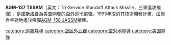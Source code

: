 {{Multiple issues|
{{Expand language|1=en|time=2020-10-11T04:56:17+00:00}}
{{Unreferenced|time=2020-10-11T04:56:17+00:00}}
}}
{{Infobox weapon
| name               = AGM-137 TSSAM
| image              = 
| image_size         = 300
| alt                =
| caption            = 
| type               = 隱形防區外精準武器
| origin             = [[美國|美國]]
<!-- Type selection -->
| is_ranged          = 
| is_bladed          = 
| is_explosive       = 
| is_artillery       = 
| is_vehicle         = 
| is_missile         = y
| is_UK              = 
<!-- Service history -->
| service            = 
| used_by            = 
| wars               = 
<!-- Production history -->
| designer           = 
| design_date        = 
| manufacturer       = [[諾斯洛普|諾斯洛普]]
| unit_cost          = 
| production_date    = 
| number             = 
| variants           =
<!-- General specifications -->
| spec_label         = 
| mass               = {{cvt|2000|lb}}
| length             = {{cvt|168|in}}
| part_length        = 
| width              = 
| height             = 
| diameter           = 
| crew               = 
| passengers         =
<!-- Ranged weapon specifications --> 
| cartridge          = 
| cartridge_weight   = 
| caliber            = 
| barrels            = 
| action             = 
| rate               = 
| velocity           = 
| range              = 
| max_range          = 
| feed               = 
| sights             = 
<!-- Artillery specifications -->
| breech             = 
| recoil             = 
| carriage           = 
| elevation          = 
| traverse           = 
<!-- Bladed weapon specifications --> 
| blade_type         = 
| hilt_type          = 
| sheath_type        = 
| head_type          = 
| haft_type          = 
<!-- Explosive specifications --> 
| filling            = 
| filling_weight     = 
| detonation         = 
| yield              = 
<!-- Vehicle/missile specifications -->
| armour             = 
| primary_armament   = 
| secondary_armament = 
| engine             = [[Williams_F122-WR-100|Williams F122-WR-100]] turbofan<br>
| pw_ratio           = 
| payload_capacity   =  {{cvt|1000|lbs}}
| transmission       = 
| suspension         = 
| clearance          = 
| fuel_capacity      = 
| vehicle_range      = {{cvt|100|nmi|mi km}}+
| speed              = 
| guidance           = 帶有[[GPS|GPS]]更新的[[INS|INS]]<br>紅外線終端導引
| steering           = 
<!-- Missiles only -->
| wingspan           = {{cvt|100|in}}
| propellant         = 
| ceiling            = 
| altitude           = 
| boost              = 
| depth              = 
| accuracy           = 
| launch_platform    = Proposed<br>
[[B-52|B-52]]H<br>
[[B-1|B-1]]B<br>
[[B-2|B-2]]A<br>
[[F-16|F-16]]C/D<br>
[[A-6E|A-6E]]<br>
[[F-18|F-18]]C/D<br>
| transport          =
<!-- For all -->
| ref                = <small></small>
}}

'''AGM-137 TSSAM'''（英文：Tri-Service Standoff Attack Missile，三軍遙攻飛彈），是[[諾斯洛普|諾斯洛普]]為[[美軍|美軍]]開發的[[視距外作戰|距外]][[巡弋飛彈|巡弋飛彈]]。1995年取消其技術開發計畫，由聯合空對地遙攻飛彈[[AGM-158联合空面导弹|AGM-158 JASSM]]接替。

{{US missiles}}

[[category:巡航导弹|category:巡航导弹]]
[[category:战区外武器|category:战区外武器]]
[[category:空对地导弹|category:空对地导弹]]
[[category:美国导弹|category:美国导弹]]